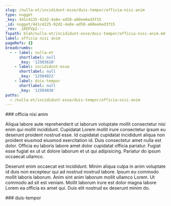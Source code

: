 ```yaml
---
slug: /nulla-et/incididunt-esse/duis-tempor/officia-nisi-anim
type: nugget
_key: 441c4225-92d2-4a8e-ad50-a60ee6ed3f15
_id: nugget/441c4225-92d2-4a8e-ad50-a60ee6ed3f15
_rev: _iKEPVp2---
fspath: blah/nulla-et/incididunt-esse/duis-tempor/officia-nisi-anim.md
label: officia nisi anim
pageRefs: {}
breadcrumbs:
  - - label: nulla-et
      shortlabel: null
      _key: '12503610'
    - label: incididunt-esse
      shortlabel: null
      _key: '12504022'
    - label: duis-tempor
      shortlabel: null
      _key: '12504036'
paths:
  - /nulla-et/incididunt-esse/duis-tempor/officia-nisi-anim
---
```


<NuggetArea>
<Nugget slug="/nulla-et/incididunt-esse/duis-tempor/officia-nisi-anim" type="nugget" _key="441c4225-92d2-4a8e-ad50-a60ee6ed3f15" _id="nugget/441c4225-92d2-4a8e-ad50-a60ee6ed3f15" _rev="_iKEPVp2---" fspath="blah/nulla-et/incididunt-esse/duis-tempor/officia-nisi-anim.md" label="officia nisi anim" paths="/nulla-et/incididunt-esse/duis-tempor/officia-nisi-anim">
<NuggetBody>
### officia nisi anim

Aliqua labore aute reprehenderit ut laborum voluptate mollit consectetur nisi enim qui mollit incididunt. Cupidatat Lorem mollit irure consectetur ipsum eu deserunt proident nostrud esse. Id cupidatat cupidatat incididunt aliqua non proident eiusmod eiusmod exercitation id. Duis consectetur amet nulla est dolor. Officia eu laboris labore amet dolor cupidatat officia pariatur. Fugiat esse fugiat ex ut ut dolore laborum et ut qui adipisicing. Pariatur do ipsum occaecat ullamco.

Deserunt enim occaecat est incididunt. Minim aliqua culpa in anim voluptate id duis non excepteur qui ad nostrud nostrud labore. Ipsum eu commodo mollit laboris laborum. Anim sint anim laborum mollit ullamco Lorem. Ut commodo ad sit est veniam. Mollit laborum irure est dolor magna labore Lorem ea officia ex amet qui. Duis elit nostrud ex deserunt minim do.

</NuggetBody>
<Breadcrumbs>
<Crumbs>
<Crumb _key="12503610" label="nulla-et" /><Crumb _key="12504022" label="incididunt-esse" /><Crumb _key="12504036" label="duis-tempor" />
</Crumbs>
</Breadcrumbs>
</Nugget>

<NuggetsInbound>
</NuggetsInbound>
<NuggetsOutbound>
</NuggetsOutbound>
</NuggetArea>
<PassagesInbound>
<Passage direction="inbound" type="passage" _key="12504036" _id="passage/12504036" _rev="_iKEPVpy---" label="duis-tempor" passage="duis-tempor" fspath="blah/nulla-et/incididunt-esse/duis-tempor" paths="/nulla-et/incididunt-esse/duis-tempor" slug="/nulla-et/incididunt-esse/duis-tempor">
<NuggetBody>
### duis-tempor

</NuggetBody>
<Breadcrumbs>
<Crumbs>
<Crumb _key="12503610" label="nulla-et" /><Crumb _key="12504022" label="incididunt-esse" />
</Crumbs>
</Breadcrumbs>
</Passage>

</PassagesInbound>
<PassagesOutbound>
</PassagesOutbound>
